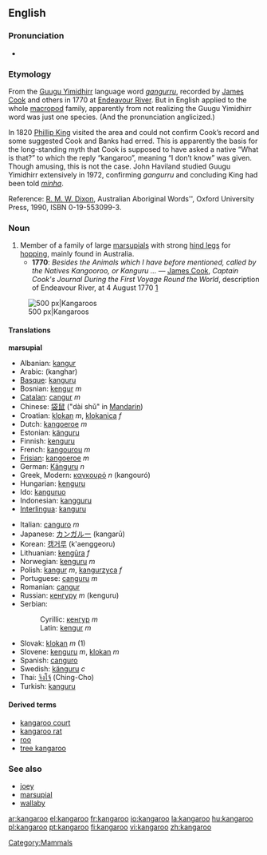 {{wikipedia}}
==English==

===Pronunciation===
*{{IPA|/,kæŋgə'ru:/}}

===Etymology===
From the [[Guugu Yimidhirr]] language word ''[[gangurru]]'', recorded by [[w:James Cook|James Cook]] and others in 1770 at [[w:Endeavour River|Endeavour River]].  But in English applied to the whole [[macropod]] family, apparently from not realizing the Guugu Yimidhirr word was just one species.  (And the pronunciation anglicized.)

In 1820 [[w:Phillip King|Phillip King]] visited the area and could not confirm Cook’s record and some suggested Cook and Banks had erred.  This is apparently the basis for the long-standing myth that Cook is supposed to have asked a native “What is that?” to which the reply “kangaroo”, meaning “I don’t know” was given.  Though amusing, this is not the case.  John Haviland studied Guugu Yimidhirr extensively in 1972, confirming ''gangurru'' and concluding King had been told ''[[minha]]''.

Reference: [[w:R. M. W. Dixon|R. M. W. Dixon]], Australian Aboriginal Words'', Oxford University Press, 1990, ISBN 0-19-553099-3.

===Noun===
{{en-noun}}

#Member of a family of large [[marsupial]]s with strong [[hind leg]]s for [[hop]]ping, mainly found in Australia.
#*'''1770''': ''Besides the Animals which I have before mentioned, called by the Natives Kangooroo, or Kanguru ...'' &mdash; [[w:James Cook|James Cook]], ''Captain Cook's Journal During the First Voyage Round the World'', description of Endeavour River, at 4 August 1770 [http://www.gutenberg.org/etext/8106]

[[Image:Kanguru.jpg|thumb|center|500 px|Kangaroos]]

====Translations====
'''marsupial'''
{{top}}
*Albanian: [[kangur]]
*Arabic: {{ARchar|[[كنغر]]}} (kanghar)
*[[Basque]]: [[kanguru]]
*Bosnian: [[kengur]] ''m''
*[[Catalan]]: [[cangur]] ''m''
*Chinese: [[袋鼠]] ("dài shǔ" in [[Mandarin]])
*Croatian: [[klokan]] ''m'', [[klokanica]] ''f''
*Dutch: [[kangoeroe]] ''m''
*Estonian: [[känguru]]
*Finnish: [[kenguru]]
*French: [[kangourou]] ''m''
*[[Frisian]]: [[kangoeroe]] ''m''
*German: [[Känguru]] ''n''
*Greek, Modern: [[καγκουρό]] ''n'' (kangouró)
*Hungarian: [[kenguru]]
*Ido: [[kanguruo]]
*Indonesian: [[kangguru]]
*[[Interlingua]]: [[kanguru]]
{{mid}}
*Italian: [[canguro]] ''m''
*Japanese: [[カンガルー]] (kangarū)
*Korean: [[캥거루]] (k'aenggeoru)
*Lithuanian: [[kengūra]] ''f''
*Norwegian: [[kenguru]] ''m''
*Polish: [[kangur]] ''m'', [[kangurzyca]] ''f''
*Portuguese: [[canguru]] ''m''
*Romanian: [[cangur]]
*Russian: [[кенгуру]] ''m'' (kenguru)
*Serbian:
*:Cyrillic: [[кенгур]] ''m''
*:Latin: [[kengur]] ''m''
*Slovak: [[klokan]] ''m'' (1)
*Slovene: [[kenguru]] ''m'', [[klokan]] ''m''
*Spanish: [[canguro]]
*Swedish: [[känguru]] ''c''
*Thai: [[จิงโจ้]] (Ching-Cho)
*Turkish: [[kanguru]]
{{bottom}}

====Derived terms====
*[[kangaroo court]]
*[[kangaroo rat]]
*[[roo]]
*[[tree kangaroo]]

===See also===
*[[joey]]
*[[marsupial]]
*[[wallaby]]

[[Category:Mammals]]

[[ar:kangaroo]]
[[el:kangaroo]]
[[fr:kangaroo]]
[[io:kangaroo]]
[[la:kangaroo]]
[[hu:kangaroo]]
[[pl:kangaroo]]
[[pt:kangaroo]]
[[fi:kangaroo]]
[[vi:kangaroo]]
[[zh:kangaroo]]